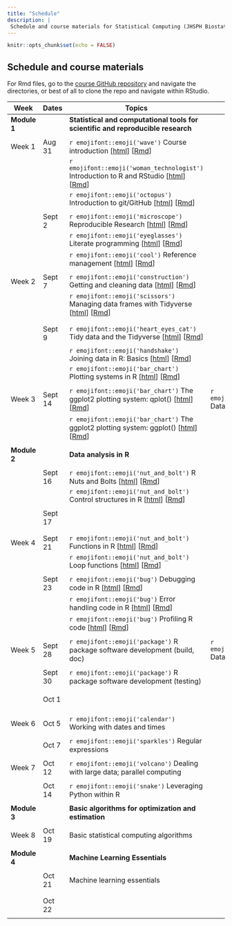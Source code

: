 ```yaml
---
title: "Schedule"
description: |
 Schedule and course materials for Statistical Computing (JHSPH Biostatistics 140.776 Fall 2021).
---
```


```r
knitr::opts_chunk$set(echo = FALSE)
```


## Schedule and course materials

For Rmd files, go to the [course GitHub repository](https://github.com/stephaniehicks/jhustatcomputing2021) and navigate the directories, or best of all to clone the repo and navigate within RStudio.

::: l-body-outset
| Week   | Dates           | Topics                             | Podcast | Projects | 
|--------- | ----------- | ----------------------------------- | --------------- | --------------- |
| **Module 1** |    | **Statistical and computational tools for scientific and reproducible research** |  |
| | | | | |
| Week 1      | Aug 31  | `r emojifont::emoji('wave')` Course introduction [[html](posts/welcome/index.html)] [[Rmd](https://github.com/stephaniehicks/jhustatcomputing2021/blob/main/_posts/welcome/welcome.Rmd)] | |  `r emojifont::emoji('palm_tree')` Project 0 [[html](projects/2021-08-31-project-0/index.html)] |
| | | `r emojifont::emoji('woman_technologist')` Introduction to R and RStudio [[html](posts/2021-08-31-introduction-to-r-and-rstudio/index.html)] [[Rmd](https://github.com/stephaniehicks/jhustatcomputing2021/blob/main/_posts/2021-08-31-introduction-to-r-and-rstudio/introduction-to-r-and-rstudio.Rmd)] | | |
| | | `r emojifont::emoji('octopus')` Introduction to git/GitHub [[html](posts/2021-08-31-introduction-to-gitgithub/index.html)] [[Rmd](https://github.com/stephaniehicks/jhustatcomputing2021/blob/main/_posts/2021-08-31-introduction-to-gitgithub/introduction-to-gitgithub.Rmd)] |  | |
| | | | | |
| | Sept 2 | `r emojifont::emoji('microscope')` Reproducible Research [[html](posts/2021-09-02-reproducible-research/index.html)] [[Rmd](https://github.com/stephaniehicks/jhustatcomputing2021/blob/main/_posts/2021-09-02-reproducible-research/reproducible-research.Rmd)] |  | |
| | | `r emojifont::emoji('eyeglasses')` Literate programming [[html](posts/2021-09-02-literate-programming/index.html)] [[Rmd](https://github.com/stephaniehicks/jhustatcomputing2021/blob/main/_posts/2021-09-02-literate-programming/literate-programming.Rmd)] |  | |
| | | `r emojifont::emoji('cool')` Reference management [[html](posts/2021-09-02-reference-management/index.html)] [[Rmd](https://github.com/stephaniehicks/jhustatcomputing2021/blob/main/_posts/2021-09-02-reference-management/reference-management.Rmd)] |  | |
| | | | | |
| Week 2      | Sept 7       | `r emojifont::emoji('construction')` Getting and cleaning data [[html](posts/2021-09-07-reading-and-writing-data/index.html)] [[Rmd](https://github.com/stephaniehicks/jhustatcomputing2021/blob/main/_posts/2021-09-07-reading-and-writing-data/reading-and-writing-data.Rmd)] | | `r emojifont::emoji('palm_tree')` Project 1 [[html](projects/2021-09-07-project-1/index.html)] [[Rmd](https://github.com/stephaniehicks/jhustatcomputing2021/blob/main/_projects/2021-09-07-project-1/project-1.Rmd)] |
| | | `r emojifont::emoji('scissors')` Managing data frames with Tidyverse [[html](posts/2021-09-07-managing-data-frames-with-tidyverse/index.html)] [[Rmd](https://github.com/stephaniehicks/jhustatcomputing2021/blob/main/_posts/2021-09-07-managing-data-frames-with-tidyverse/managing-data-frames-with-tidyverse.Rmd)] |  | |
| | | | | |
| | Sept 9 | `r emojifont::emoji('heart_eyes_cat')` Tidy data and the Tidyverse [[html](posts/2021-09-07-tidy-data-and-the-tidyverse/index.html)] [[Rmd](https://github.com/stephaniehicks/jhustatcomputing2021/blob/main/_posts/2021-09-07-tidy-data-and-the-tidyverse/tidy-data-and-the-tidyverse.Rmd)] | | `r emojifont::emoji('fallen_leaf')`  Project 0 due |
| | | `r emojifont::emoji('handshake')` Joining data in R: Basics [[html](posts/2021-09-07-joining-data-in-r/index.html)] [[Rmd](https://github.com/stephaniehicks/jhustatcomputing2021/blob/main/_posts/2021-09-07-joining-data-in-r/joining-data-in-r.Rmd)] |  | |
| | | `r emojifont::emoji('bar_chart')` Plotting systems in R  [[html](posts/2021-09-09-plotting-systems/index.html)] [[Rmd](https://github.com/stephaniehicks/jhustatcomputing2021/blob/main/_posts/2021-09-09-plotting-systems/plotting-systems.Rmd)] |  | |
| | | | | |
|   Week 3 | Sept 14  | `r emojifont::emoji('bar_chart')` The ggplot2 plotting system: qplot() [[html](posts/2021-09-14-ggplot2-plotting-system-part-1/index.html)] [[Rmd](https://github.com/stephaniehicks/jhustatcomputing2021/blob/main/_posts/2021-09-14-ggplot2-plotting-system-part-1/ggplot2-plotting-system-part-1.Rmd)] | `r emojifont::emoji('headphones')` Data viz  | |
| | | `r emojifont::emoji('bar_chart')` The ggplot2 plotting system: ggplot() [[html](posts/2021-09-14-ggplot2-plotting-system-part-2/index.html)] [[Rmd](https://github.com/stephaniehicks/jhustatcomputing2021/blob/main/_posts/2021-09-14-ggplot2-plotting-system-part-2/ggplot2-plotting-system-part-2.Rmd)] |  | |
| | | |  | |
| **Module 2** |    | **Data analysis in R** |  | |
| | | | | |
|      | Sept 16      | `r emojifont::emoji('nut_and_bolt')` R Nuts and Bolts [[html](posts/2021-09-16-r-nuts-and-bolts/index.html)] [[Rmd](https://github.com/stephaniehicks/jhustatcomputing2021/blob/main/_posts/2021-09-16-r-nuts-and-bolts/r-nuts-and-bolts.Rmd)] | | `r emojifont::emoji('palm_tree')` Project 2 [[html](projects/2021-09-14-project-2/index.html)] [[Rmd](https://github.com/stephaniehicks/jhustatcomputing2021/blob/main/_projects/2021-09-14-project-2/project-2.Rmd)] |
| | | `r emojifont::emoji('nut_and_bolt')` Control structures in R [[html](posts/2021-09-16-control-structures/index.html)] [[Rmd](https://github.com/stephaniehicks/jhustatcomputing2021/blob/main/_posts/2021-09-16-control-structures/control-structures.Rmd)]  | | | 
| |  Sept 17 | | | `r emojifont::emoji('fallen_leaf')`  Project 1 due |
| | | | | |
| Week 4  | Sept 21 | `r emojifont::emoji('nut_and_bolt')` Functions in R [[html](posts/2021-09-21-functions/index.html)] [[Rmd](https://github.com/stephaniehicks/jhustatcomputing2021/blob/main/_posts/2021-09-21-functions/functions.Rmd)] |  | |
| |  | `r emojifont::emoji('nut_and_bolt')` Loop functions [[html](posts/2021-09-21-loop-functions/index.html)] [[Rmd](https://github.com/stephaniehicks/jhustatcomputing2021/blob/main/_posts/2021-09-21-loop-functions/loop-functions.Rmd)]  | | |
| | | | | |
| | Sept 23      | `r emojifont::emoji('bug')` Debugging code in R [[html](posts/2021-09-23-debugging-r-code/index.html)] [[Rmd](https://github.com/stephaniehicks/jhustatcomputing2021/blob/main/_posts/2021-09-23-debugging-r-code/debugging-r-code.Rmd)]  | | | 
| | | `r emojifont::emoji('bug')` Error handling code in R [[html](posts/2021-09-23-error-handling-and-generation/index.html)] [[Rmd](https://github.com/stephaniehicks/jhustatcomputing2021/blob/main/_posts/2021-09-23-error-handling-and-generation/error-handling-and-generation.Rmd)]  | | |
| | | `r emojifont::emoji('bug')` Profiling R code [[html](posts/2021-09-23-profiling-r-code/index.html)] [[Rmd](https://github.com/stephaniehicks/jhustatcomputing2021/blob/main/_posts/2021-09-23-profiling-r-code/profiling-r-code.Rmd)] | | |
| | |  | | |
| Week 5 | Sept 28      | `r emojifont::emoji('package')` R package software development (build, doc)  | `r emojifont::emoji('headphones')` Data analysis | |
| | |  | | |
| | Sept 30      | `r emojifont::emoji('package')` R package software development (testing)  | | | 
| | Oct 1 | | | `r emojifont::emoji('fallen_leaf')`  Project 2 due |
| | | | | |
| Week 6      | Oct 5   | `r emojifont::emoji('calendar')` Working with dates and times | | `r emojifont::emoji('palm_tree')` Project 3  |
| | | | | |
| | Oct 7 | `r emojifont::emoji('sparkles')` Regular expressions | | |
| | | | | |
| Week 7      | Oct 12        | `r emojifont::emoji('volcano')` Dealing with large data; parallel computing  | | |
| | | | | |
| | Oct 14 | `r emojifont::emoji('snake')` Leveraging Python within R | | |
| | | | | |
| **Module 3** |    | **Basic algorithms for optimization and estimation ** | |
| | | | | |
| Week 8      | Oct 19       | Basic statistical computing algorithms | |
| | | | | |
| **Module 4** |    | **Machine Learning Essentials** | |
| | | | | |
| | Oct 21 |   Machine learning essentials | | |
| | | | | |
| |  Oct 22 | | | `r emojifont::emoji('fallen_leaf')`  Project 3 due |
:::

